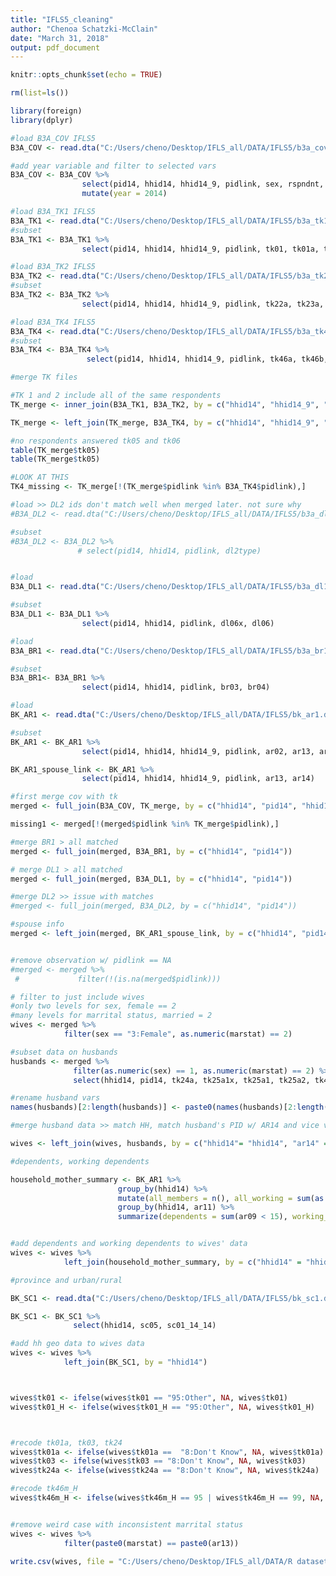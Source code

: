 ```yaml
---
title: "IFLS5_cleaning"
author: "Chenoa Schatzki-McClain"
date: "March 31, 2018"
output: pdf_document
---
```


```r
knitr::opts_chunk$set(echo = TRUE)
```

```r

rm(list=ls())

```

```r
library(foreign)
library(dplyr)
```

```r

#load B3A_COV IFLS5
B3A_COV <- read.dta("C:/Users/cheno/Desktop/IFLS_all/DATA/IFLS5/b3a_cov.dta")

#add year variable and filter to selected vars
B3A_COV <- B3A_COV %>%
                select(pid14, hhid14, hhid14_9, pidlink, sex, rspndnt, marstat, panel, age) %>%
                mutate(year = 2014)
```

```r

#load B3A_TK1 IFLS5
B3A_TK1 <- read.dta("C:/Users/cheno/Desktop/IFLS_all/DATA/IFLS5/b3a_tk1.dta")
#subset
B3A_TK1 <- B3A_TK1 %>%
                select(pid14, hhid14, hhid14_9, pidlink, tk01, tk01a, tk03, tk04, tk05, tk06a, tk07)

#load B3A_TK2 IFLS5
B3A_TK2 <- read.dta("C:/Users/cheno/Desktop/IFLS_all/DATA/IFLS5/b3a_tk2.dta")
#subset
B3A_TK2 <- B3A_TK2 %>%
                select(pid14, hhid14, hhid14_9, pidlink, tk22a, tk23a, tk24a, tk25a1x, tk25a1, tk25a2)

#load B3A_TK4 IFLS5
B3A_TK4 <- read.dta("C:/Users/cheno/Desktop/IFLS_all/DATA/IFLS5/b3a_tk4.dta")
#subset
B3A_TK4 <- B3A_TK4 %>%
                 select(pid14, hhid14, hhid14_9, pidlink, tk46a, tk46b, tk46c, tk46dm, tk46dy, tk46m)

#merge TK files

#TK 1 and 2 include all of the same respondents
TK_merge <- inner_join(B3A_TK1, B3A_TK2, by = c("hhid14", "hhid14_9", "pid14"))

TK_merge <- left_join(TK_merge, B3A_TK4, by = c("hhid14", "hhid14_9", "pid14"))

#no respondents answered tk05 and tk06
table(TK_merge$tk05)
table(TK_merge$tk05)

#LOOK AT THIS
TK4_missing <- TK_merge[!(TK_merge$pidlink %in% B3A_TK4$pidlink),] 

```

```r

#load >> DL2 ids don't match well when merged later. not sure why
#B3A_DL2 <- read.dta("C:/Users/cheno/Desktop/IFLS_all/DATA/IFLS5/b3a_dl2.dta")

#subset
#B3A_DL2 <- B3A_DL2 %>%
               # select(pid14, hhid14, pidlink, dl2type)


#load
B3A_DL1 <- read.dta("C:/Users/cheno/Desktop/IFLS_all/DATA/IFLS5/b3a_dl1.dta")

#subset
B3A_DL1 <- B3A_DL1 %>%
                select(pid14, hhid14, pidlink, dl06x, dl06)


```

```r

#load
B3A_BR1 <- read.dta("C:/Users/cheno/Desktop/IFLS_all/DATA/IFLS5/b3a_br1.dta")

#subset
B3A_BR1<- B3A_BR1 %>%
                select(pid14, hhid14, pidlink, br03, br04)

```

```r

#load
BK_AR1 <- read.dta("C:/Users/cheno/Desktop/IFLS_all/DATA/IFLS5/bk_ar1.dta")

#subset
BK_AR1 <- BK_AR1 %>%
                select(pid14, hhid14, hhid14_9, pidlink, ar02, ar13, ar14, ar09, ar10, ar11, ar02b, ar15a)

BK_AR1_spouse_link <- BK_AR1 %>%
                select(pid14, hhid14, hhid14_9, pidlink, ar13, ar14)

```


```r

#first merge cov with tk
merged <- full_join(B3A_COV, TK_merge, by = c("hhid14", "pid14", "hhid14_9"))

missing1 <- merged[!(merged$pidlink %in% TK_merge$pidlink),] 

#merge BR1 > all matched
merged <- full_join(merged, B3A_BR1, by = c("hhid14", "pid14"))

# merge DL1 > all matched
merged <- full_join(merged, B3A_DL1, by = c("hhid14", "pid14"))

#merge DL2 >> issue with matches
#merged <- full_join(merged, B3A_DL2, by = c("hhid14", "pid14"))

#spouse info
merged <- left_join(merged, BK_AR1_spouse_link, by = c("hhid14", "pid14"))


#remove observation w/ pidlink == NA
#merged <- merged %>%
 #             filter(!(is.na(merged$pidlink)))

```

```r

# filter to just include wives
#only two levels for sex, female == 2
#many levels for marrital status, married = 2
wives <- merged %>%
            filter(sex == "3:Female", as.numeric(marstat) == 2)

```

```r

#subset data on husbands
husbands <- merged %>%
              filter(as.numeric(sex) == 1, as.numeric(marstat) == 2) %>%
              select(hhid14, pid14, tk24a, tk25a1x, tk25a1, tk25a2, tk46a, tk46b, tk46c, tk46m, tk01, tk01a, tk03, tk04, tk05, tk06a, tk07, dl06, dl06x, ar14)

#rename husband vars
names(husbands)[2:length(husbands)] <- paste0(names(husbands)[2:length(husbands)], "_H") 

```

```r

#merge husband data >> match HH, match husband's PID w/ AR14 and vice versa

wives <- left_join(wives, husbands, by = c("hhid14"= "hhid14", "ar14" = "pid14_H", "pid14" = "ar14_H"))


```

```r

#dependents, working dependents

household_mother_summary <- BK_AR1 %>%
                        group_by(hhid14) %>%
                        mutate(all_members = n(), all_working = sum(as.numeric(ar15a) == 1)) %>%
                        group_by(hhid14, ar11) %>%
                        summarize(dependents = sum(ar09 < 15), working_dependents = sum(ar09 < 15 & as.numeric(ar15a) == 1), other_HHM =  mean(all_members) - sum(ar09 <15), other_working = mean(all_working) - sum(ar09 < 15 & as.numeric(ar15a) == 1))


#add dependents and working dependents to wives' data
wives <- wives %>%
            left_join(household_mother_summary, by = c("hhid14" = "hhid14", "pid14" = "ar11"))

#province and urban/rural

BK_SC1 <- read.dta("C:/Users/cheno/Desktop/IFLS_all/DATA/IFLS5/bk_sc1.dta")

BK_SC1 <- BK_SC1 %>%
              select(hhid14, sc05, sc01_14_14) 

#add hh geo data to wives data
wives <- wives %>%
            left_join(BK_SC1, by = "hhid14")




```

```r

wives$tk01 <- ifelse(wives$tk01 == "95:Other", NA, wives$tk01)
wives$tk01_H <- ifelse(wives$tk01_H == "95:Other", NA, wives$tk01_H)



#recode tk01a, tk03, tk24
wives$tk01a <- ifelse(wives$tk01a ==  "8:Don't Know", NA, wives$tk01a)
wives$tk03 <- ifelse(wives$tk03 == "8:Don't Know", NA, wives$tk03)
wives$tk24a <- ifelse(wives$tk24a == "8:Don't Know", NA, wives$tk24a)

#recode tk46m_H
wives$tk46m_H <- ifelse(wives$tk46m_H == 95 | wives$tk46m_H == 99, NA, wives$tk46m_H)


#remove weird case with inconsistent marrital status
wives <- wives %>%
            filter(paste0(marstat) == paste0(ar13))

```

```r

write.csv(wives, file = "C:/Users/cheno/Desktop/IFLS_all/DATA/R datasets/IFLS5.csv")

```